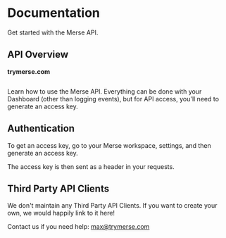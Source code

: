 
# Documentation
Get started with the Merse API.

## API Overview
**trymerse.com**

<div className="flex flex-col justify-center items-center">
  <Image />
</div>

Learn how to use the Merse API. Everything can be done with your Dashboard (other than logging events), but for API access, you'll need to generate an access key.

## Authentication
To get an access key, go to your Merse workspace, settings, and then generate an access key. 

The access key is then sent as a header in your requests.

## Third Party API Clients

We don't maintain any Third Party API Clients. If you want to create your own, we would happily link to it here!

Contact us if you need help: max@trymerse.com